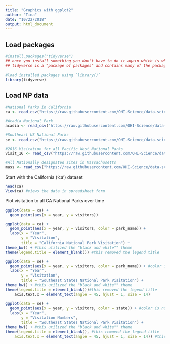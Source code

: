 ```yaml
---
title: "Graphics with ggplot2"
author: "Tina"
date: "10/22/2018"
output: html_document
---
```


## Load packages

```r
#install.packages("tidyverse")
## once you install something you don't have to do it again which is why I added the # in front of install.packages to actually run things do a command enter or hit green right point arrow to run.
## tidyverse is a "package of packages" and contains many of the packages we will use in the workshop, including ggplot2

#load installed packages using `library()`
library(tidyverse)
```

## Load NP data

```r
#National Parks in California
ca <- read_csv("https://raw.githubusercontent.com/OHI-Science/data-science-training/master/data/ca.csv") 

#Acadia National Park
acadia <- read_csv("https://raw.githubusercontent.com/OHI-Science/data-science-training/master/data/acadia.csv")

#Southeast US National Parks
se <- read_csv("https://raw.githubusercontent.com/OHI-Science/data-science-training/master/data/se.csv")

#2016 Visitation for all Pacific West National Parks
visit_16 <- read_csv("https://raw.githubusercontent.com/OHI-Science/data-science-training/master/data/visit_16.csv")

#All Nationally designated sites in Massachusetts
mass <- read_csv("https://raw.githubusercontent.com/OHI-Science/data-science-training/master/data/mass.csv")
```

Start with the California ('ca') dataset

```r
head(ca)
View(ca) #views the data in spreadsheet form
```

Plot visitation to all CA National Parks over time

```r
ggplot(data = ca) +
  geom_point(aes(x = year, y = visitors))
```

```r
ggplot(data = ca) +
  geom_point(aes(x = year, y = visitors, color = park_name)) +
  labs(x = "Year",
       y = "Visitation",
       title = "California National Park Visitation") +
theme_bw() + #this utilized the "black and white"" theme
theme(legend.title = element_blank()) #this removed the legend title
```
```r
ggplot(data = se) +
  geom_point(aes(x = year, y = visitors, color = park_name)) + #color is by park name
  labs(x = "Year",
       y = "Visitation",
       title = "Southeast States National Park Visitation") +
theme_bw() + #this utilized the "black and white"" theme
theme(legend.title = element_blank())#this removed the legend title
    axis.text.x = element_text(angle = 45, hjust = 1, size = 14)
```


```r
ggplot(data = se) +
  geom_point(aes(x = year, y = visitors, color = state)) + #color is now by State
  labs(x = "Year",
       y = "Visitation Numbers",
       title = "Southeast States National Park Visitation") +
theme_bw() + #this utilized the "black and white"" theme
theme(legend.title = element_blank(), #this removed the legend title
    axis.text.x = element_text(angle = 45, hjust = 1, size = 14)) #this angles the x axis years and increases their size.
```


